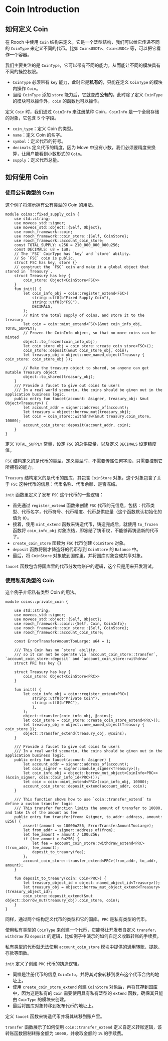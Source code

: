 # Coin Introduction

## 如何定义 Coin

在 Rooch 中使用 `Coin` 结构来定义，它是一个泛型结构，我们可以给它传递不同的 `CoinType` 来定义不同的代币。比如 `Coin<USDT>`、`Coin<USDC>` 等，可以把它看作一个容器。

我们主要关注的是 `CoinType`，它可以带有不同的能力，从而能让不同的模块具有不同的操控权限。

- `CoinType` 必须带有 `key` 能力，此时它是**私有的**，只能在定义 `CoinType` 的模块内操作 `Coin`。
- 当给 `CoinType` 添加 `store` 能力后，它就变成**公有的**，此时除了定义 `CoinType` 的模块可以操作外，`coin` 的函数也可以操作。

定义 `Coin`  时，我们通过 `CoinInfo` 来注册某种 Coin，`CoinInfo` 是一个全局存储的对象，它包含 5 个字段。

- `coin_type`：定义 Coin 的类型。
- `name`：定义 Coin 的名字。
- `symbol`：定义代币的符号。
- `decimals` 定义代币的精度，因为 Move 中没有小数，我们必须要精度来换算，让用户能看到小数形式的 `Coin`。
- `supply`：定义代币总量。

## 如何使用 Coin

### 使用公有类型的 Coin

这个例子将演示拥有公有类型的 Coin 的用法。

```move
module coins::fixed_supply_coin {
    use std::string;
    use moveos_std::signer;
    use moveos_std::object::{Self, Object};
    use rooch_framework::coin;
    use rooch_framework::coin_store::{Self, CoinStore};
    use rooch_framework::account_coin_store;
    const TOTAL_SUPPLY: u256 = 210_000_000_000u256;
    const DECIMALS: u8 = 1u8;
    // The `FSC` CoinType has `key` and `store` ability.
    // So `FSC` coin is public.
    struct FSC has key, store {}
    // construct the `FSC` coin and make it a global object that stored in `Treasury`.
    struct Treasury has key {
        coin_store: Object<CoinStore<FSC>>
    }
    fun init() {
        let coin_info_obj = coin::register_extend<FSC>(    
            string::utf8(b"Fixed Supply Coin"),
            string::utf8(b"FSC"),
            DECIMALS,
        );
        // Mint the total supply of coins, and store it to the treasury
        let coin = coin::mint_extend<FSC>(&mut coin_info_obj, TOTAL_SUPPLY);
        // Frozen the CoinInfo object, so that no more coins can be minted
        object::to_frozen(coin_info_obj);
        let coin_store_obj = coin_store::create_coin_store<FSC>();
        coin_store::deposit(&mut coin_store_obj, coin);
        let treasury_obj = object::new_named_object(Treasury { coin_store: coin_store_obj });

        // Make the treasury object to shared, so anyone can get mutable Treasury object
        object::to_shared(treasury_obj);
    }
    /// Provide a faucet to give out coins to users
    /// In a real world scenario, the coins should be given out in the application business logic.
    public entry fun faucet(account: &signer, treasury_obj: &mut Object<Treasury>) {
        let account_addr = signer::address_of(account);
        let treasury = object::borrow_mut(treasury_obj);
        let coin = coin_store::withdraw(&mut treasury.coin_store, 10000);
        account_coin_store::deposit(account_addr, coin);
    }
}
```

定义 `TOTAL_SUPPLY` 常量，设定 `FSC` 的总供应量，以及定义 `DECIMALS` 设定精度值。

`FSC` 结构定义的是代币的类型，定义类型时，不需要传递任何字段，只需要控制它所拥有的能力。

`Treasury` 结构定义的是代币的国库，其包含 `CoinStore` 对象，这个对象包含了关于 `FSC` 这种代币的信息：代币名称、代币余额、是否冻结。

`init` 函数里定义了发布 `FSC` 这个代币的一些逻辑：

- 首先通过 `register_extend` 函数来创建 `FSC` 代币的元信息，包括：代币类型、代币名字，代币符号、代币精度、代币总供应量（这个函数默认初始化的值为 `0`）。
- 接着，使用 `mint_extend` 函数来铸造代币，铸造完成后，就使用 `to_frozen` 函数将 `coin_info_obj` 对象冻结，即冻结了铸币权，不能够再铸造新的代币了。
- `create_coin_store` 函数为 `FSC` 代币创建 `CoinStore` 对象。
- `deposit` 函数将刚才铸造好的代币存到 `CoinStore` 的 `Balance` 中。
- 最后，将 `CoinStore` 对象放到国库里，并将国库对象变成共享对象。

`faucet` 函数包含将国库里的代币分发给账户的逻辑，这个只是用来开发测试。

### 使用私有类型的 Coin

这个例子介绍私有类型 Coin 的用法。

```move
module coins::private_coin {

    use std::string;
    use moveos_std::signer;
    use moveos_std::object::{Self, Object};
    use rooch_framework::coin::{Self, Coin, CoinInfo};
    use rooch_framework::coin_store::{Self, CoinStore};
    use rooch_framework::account_coin_store;

    const ErrorTransferAmountTooLarge: u64 = 1;

    /// This Coin has no `store` ability, 
    /// so it can not be operate via `account_coin_store::transfer`, `account_coin_store::deposit` and `account_coin_store::withdraw`
    struct PRC has key {}

    struct Treasury has key {
        coin_store: Object<CoinStore<PRC>>
    }

    fun init() {
        let coin_info_obj = coin::register_extend<PRC>(
            string::utf8(b"Private Coin"),
            string::utf8(b"PRC"),
            1,
        );
        object::transfer(coin_info_obj, @coins);
        let coin_store = coin_store::create_coin_store_extend<PRC>();
        let treasury_obj = object::new_named_object(Treasury { coin_store });
        object::transfer_extend(treasury_obj, @coins);
    }

    /// Provide a faucet to give out coins to users
    /// In a real world scenario, the coins should be given out in the application business logic.
    public entry fun faucet(account: &signer) {
        let account_addr = signer::address_of(account);
        let coin_signer = signer::module_signer<Treasury>();
        let coin_info_obj = object::borrow_mut_object<CoinInfo<PRC>>(&coin_signer, coin::coin_info_id<PRC>());
        let coin = coin::mint_extend<PRC>(coin_info_obj, 10000);
        account_coin_store::deposit_extend(account_addr, coin);
    }

    /// This function shows how to use `coin::transfer_extend` to define a custom transfer logic
    /// This transfer function limits the amount of transfer to 10000, and take 1% of the amount as fee
    public entry fun transfer(from: &signer, to_addr: address, amount: u256) {
        assert!(amount <= 10000u256, ErrorTransferAmountTooLarge);
        let from_addr = signer::address_of(from);
        let fee_amount = amount / 100u256;
        if (fee_amount > 0u256) {
            let fee = account_coin_store::withdraw_extend<PRC>(from_addr, fee_amount);
            deposit_to_treaury(fee);
        };
        account_coin_store::transfer_extend<PRC>(from_addr, to_addr, amount);
    }

    fun deposit_to_treaury(coin: Coin<PRC>) {
        let treasury_object_id = object::named_object_id<Treasury>();
        let treasury_obj = object::borrow_mut_object_extend<Treasury>(treasury_object_id);
        coin_store::deposit_extend(&mut object::borrow_mut(treasury_obj).coin_store, coin);
    }
}
```

同样，通过两个结构定义代币的类型和它的国库。`PRC` 是私有类型的代币。

使用私有类型的 `CoinType` 来创建一个代币，它能够让开发者自定义 `transfer`、`withdraw` 和 `deposit` 的逻辑，比如例子中演示的如何自定义收取转账的手续费。

私有类型的代币就无法使用 `account_coin_store` 模块中提供的通用转账、提款、存款等函数。

`init` 定义了创建 `PRC` 代币的铸造逻辑。

- 同样是注册代币的信息 `CoinInfo`，并将其对象转移到发布这个代币合约的地址上。
- 使用 `create_coin_store_extend` 创建 `CoinStore` 对象后，再将其存到国库中，因为这是私有的 `Coin` 需要使用具有私有泛型的 `extend` 函数，确保其只能由 `CoinType` 的模块来创建。
- 最后将国库对象转移到发布代币的地址上。

定义 `faucet` 函数来铸造代币并将其转移到账户里。

`transfer` 函数展示了如何使用 `coin::transfer_extend` 定义自定义转账逻辑，该转账函数限制转账金额为 `10000`，并收取金额的 `1%` 的手续费。
